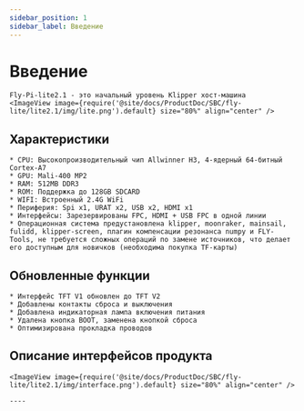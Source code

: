 ```yaml
---
sidebar_position: 1
sidebar_label: Введение
---
```




# Введение

    Fly-Pi-lite2.1 - это начальный уровень Klipper хост-машина
    <ImageView image={require('@site/docs/ProductDoc/SBC/fly-lite/lite2.1/img/lite.png').default} size="80%" align="center" />

## Характеристики

    * CPU: Высокопроизводительный чип Allwinner H3, 4-ядерный 64-битный Cortex-A7
    * GPU: Mali-400 MP2
    * RAM: 512MB DDR3
    * ROM: Поддержка до 128GB SDCARD
    * WIFI: Встроенный 2.4G WiFi
    * Периферия: Spi x1, URAT x2, USB x2, HDMI x1
    * Интерфейсы: Зарезервированы FPC, HDMI + USB FPC в одной линии
    * Операционная система предустановлена klipper, moonraker, mainsail, fulidd, klipper-screen, плагин компенсации резонанса numpy и FLY-Tools, не требуется сложных операций по замене источников, что делает его доступным для новичков (необходима покупка TF-карты)


## Обновленные функции

    * Интерфейс TFT V1 обновлен до TFT V2
    * Добавлены контакты сброса и выключения
    * Добавлена индикаторная лампа включения питания
    * Удалена кнопка BOOT, заменена кнопкой сброса
    * Оптимизирована прокладка проводов

## Описание интерфейсов продукта

    <ImageView image={require('@site/docs/ProductDoc/SBC/fly-lite/lite2.1/img/interface.png').default} size="80%" align="center" />

    ----